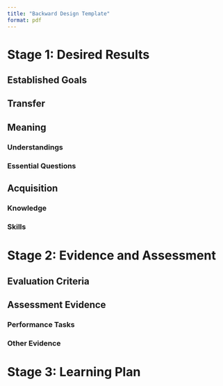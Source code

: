 ```yaml
---
title: "Backward Design Template"
format: pdf
---
```


# Stage 1: Desired Results

## Established Goals
<!-- The enduring understandings and learning goals of the lesson, unit, or course. -->
## Transfer
<!-- Refers to how students will transfer the knowledge gained from the lesson, unit, or course and apply it outside of the context of the course. -->

## Meaning
### Understandings
<!-- Refers to the big ideas and specific understandings students will have when the complete the lesson, unit, or course. -->
### Essential Questions
<!-- Refers to the provocative questions that foster inquiry, understanding, and transfer of learning. These questions typically frame the lesson, unit, or course and are often revisited. If students attain the established goals, they should be able to answer the essential question(s). -->

## Acquisition
### Knowledge
<!-- Refers to the key knowledge students will acquire from the lesson, unit, or course. -->
### Skills
<!-- Refers to the key skills students will acquire from the lesson, unit, or course. -->


# Stage 2: Evidence and Assessment

## Evaluation Criteria
<!-- Refers to the various types of criteria that students will be evaluated on. -->
## Assessment Evidence

### Performance Tasks
<!-- Refers to the authentic performance task(s) that students will complete to demonstrate the desired understandings or demonstrate they have attained the goals. The performance task(s) are typically larger assessments that coalesce various concepts and understandings like large projects or papers. -->

### Other Evidence
<!-- Refers to other types of evidence that will show if students have demonstrated achievement of the desired results. This includes quizzes, tests, homework, etc. This is also a good point to consider incorporating self-assessments and student reflections. -->


# Stage 3: Learning Plan
<!-- This stage encompasses the individual learning activities and instructional strategies that will be employed. This includes lectures, discussions, problem-solving sessions, etc. -->